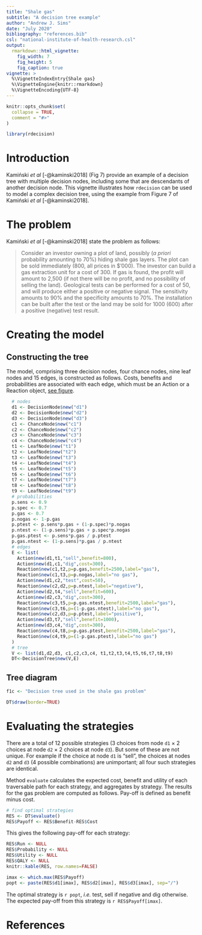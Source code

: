 ```yaml
---
title: "Shale gas"
subtitle: "A decision tree example"
author: "Andrew J. Sims"
date: "July 2020"
bibliography: "references.bib"
csl: "national-institute-of-health-research.csl"
output: 
  rmarkdown::html_vignette:
    fig_width: 7
    fig_height: 5
    fig_caption: true
vignette: >
  %\VignetteIndexEntry{Shale gas}
  %\VignetteEngine{knitr::rmarkdown}
  %\VignetteEncoding{UTF-8}
---
```

```r
knitr::opts_chunk$set(
  collapse = TRUE,
  comment = "#>"
)
```

```r
library(rdecision)
```

# Introduction
Kamiński *et al* [-@kaminski2018] (Fig 7) provide an example of a decision tree
with multiple decision nodes, including some that are descendants of another
decision node. This vignette illustrates how `rdecision` can be used to model
a complex decision tree, using the example from Figure 7 of Kamiński 
*et al* [-@kaminski2018]. 

# The problem
Kamiński *et al* [-@kaminski2018] state the problem as follows:

> Consider an investor owning a plot of land, possibly (*a priori* probability
> amounting to 70%) hiding shale gas layers. The plot can be sold immediately
> (800, all prices in $'000). The investor can build a gas extraction unit for 
> a cost of 300. If gas is found, the profit will amount to 2,500 (if not there
> will be no profit, and no possibility of selling the land). Geological tests
> can be performed for a cost of 50, and will produce either a positive or
> negative signal. The sensitivity amounts to 90% and the specificity amounts
> to 70%. The installation can be built after the test or the land may be sold
> for 1000 (600) after a positive (negative) test result.

# Creating the model

## Constructing the tree
The model, comprising three decision nodes, four chance nodes, nine leaf
nodes and 15 edges, is constructed as follows. Costs, benefits and 
probabilities are associated with each edge, which must be an Action
or a Reaction object, [see figure](#tree-diagram).

```r
  # nodes
  d1 <- DecisionNode$new("d1")
  d2 <- DecisionNode$new("d2")
  d3 <- DecisionNode$new("d3")
  c1 <- ChanceNode$new("c1")
  c2 <- ChanceNode$new("c2")
  c3 <- ChanceNode$new("c3")
  c4 <- ChanceNode$new("c4")
  t1 <- LeafNode$new("t1")
  t2 <- LeafNode$new("t2")
  t3 <- LeafNode$new("t3")
  t4 <- LeafNode$new("t4")
  t5 <- LeafNode$new("t5")
  t6 <- LeafNode$new("t6")
  t7 <- LeafNode$new("t7")
  t8 <- LeafNode$new("t8")
  t9 <- LeafNode$new("t9")
  # probabilities
  p.sens <- 0.9
  p.spec <- 0.7
  p.gas <- 0.7
  p.nogas <- 1-p.gas
  p.ptest <- p.sens*p.gas + (1-p.spec)*p.nogas
  p.ntest <- (1-p.sens)*p.gas + p.spec*p.nogas
  p.gas.ptest <- p.sens*p.gas / p.ptest
  p.gas.ntest <- (1-p.sens)*p.gas / p.ntest
  # edges
  E <- list(
    Action$new(d1,t1,"sell",benefit=800),
    Action$new(d1,c1,"dig",cost=300),
    Reaction$new(c1,t2,p=p.gas,benefit=2500,label="gas"),
    Reaction$new(c1,t3,p=p.nogas,label="no gas"),
    Action$new(d1,c2,"test",cost=50),
    Reaction$new(c2,d2,p=p.ntest,label="negative"),
    Action$new(d2,t4,"sell",benefit=600),
    Action$new(d2,c3,"dig",cost=300),
    Reaction$new(c3,t5,p=p.gas.ntest,benefit=2500,label="gas"),
    Reaction$new(c3,t6,p=(1-p.gas.ntest),label="no gas"),
    Reaction$new(c2,d3,p=p.ptest,label="positive"),
    Action$new(d3,t7,"sell",benefit=1000),
    Action$new(d3,c4,"dig",cost=300),
    Reaction$new(c4,t8,p=p.gas.ptest,benefit=2500,label="gas"),
    Reaction$new(c4,t9,p=(1-p.gas.ptest),label="no gas")
  )
  # tree
  V <- list(d1,d2,d3, c1,c2,c3,c4, t1,t2,t3,t4,t5,t6,t7,t8,t9)
  DT<-DecisionTree$new(V,E)
```

## Tree diagram

```r
f1c <- "Decision tree used in the shale gas problem"
```
```r
DT$draw(border=TRUE)
```


# Evaluating the strategies
There are a total of 12 possible strategies (3 choices from node `d1`
$\times$ 2 choices at node `d2` $\times$ 2 choices at node `d3`). But 
some of these are not unique. For example if the choice at node `d1` is
"sell", the choices at nodes `d2` and `d3` (4 possible combinations) are
unimportant; all four such strategies are identical. 

Method `evaluate` calculates the expected cost, benefit and
utility of each traversable path for each strategy, and aggregates
by strategy. The results for the gas problem are computed
as follows. Pay-off is defined as benefit minus cost. 

```r
# find optimal strategies
RES <- DT$evaluate()
RES$Payoff <- RES$Benefit-RES$Cost
```

This gives the following pay-off for each strategy:

```r
RES$Run <- NULL
RES$Probability <- NULL
RES$Utility <- NULL
RES$QALY <- NULL
knitr::kable(RES, row.names=FALSE)
```

```r
imax <- which.max(RES$Payoff)
popt <- paste(RES$d1[imax], RES$d2[imax], RES$d3[imax], sep="/")
```
The optimal strategy is `r popt`, *i.e.* test, sell if negative and
dig otherwise. The expected pay-off from this strategy is
`r RES$Payoff[imax]`.

# References


